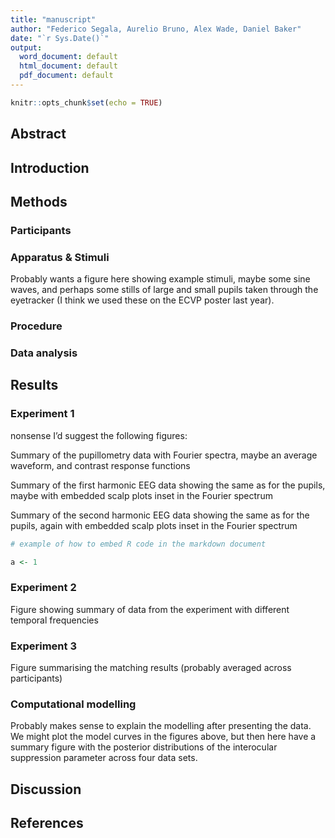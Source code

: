 ```yaml
---
title: "manuscript"
author: "Federico Segala, Aurelio Bruno, Alex Wade, Daniel Baker"
date: "`r Sys.Date()`"
output:
  word_document: default
  html_document: default
  pdf_document: default
---
```


```r
knitr::opts_chunk$set(echo = TRUE)
```

## Abstract


## Introduction


## Methods


### Participants

### Apparatus & Stimuli

Probably wants a figure here showing example stimuli, maybe some sine waves, and perhaps some stills of large and small pupils taken through the eyetracker (I think we used these on the ECVP poster last year).

### Procedure

### Data analysis



## Results

### Experiment 1
nonsense
I'd suggest the following figures:

Summary of the pupillometry data with Fourier spectra, maybe an average waveform, and contrast response functions

Summary of the first harmonic EEG data showing the same as for the pupils, maybe with embedded scalp plots inset in the Fourier spectrum

Summary of the second harmonic EEG data showing the same as for the pupils, again with embedded scalp plots inset in the Fourier spectrum

```r

# example of how to embed R code in the markdown document

a <- 1

```


### Experiment 2

Figure showing summary of data from the experiment with different temporal frequencies


### Experiment 3

Figure summarising the matching results (probably averaged across participants)

### Computational modelling

Probably makes sense to explain the modelling after presenting the data. We might plot the model curves in the figures above, but then here have a summary figure with the posterior distributions of the interocular suppression parameter across four data sets.


## Discussion

## References
